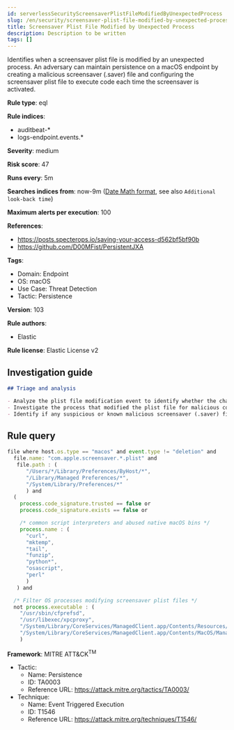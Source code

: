 ```yaml
---
id: serverlessSecurityScreensaverPlistFileModifiedByUnexpectedProcess
slug: /en/security/screensaver-plist-file-modified-by-unexpected-process
title: Screensaver Plist File Modified by Unexpected Process
description: Description to be written
tags: []
---
```


<div id="screensaver-plist-file-modified-by-unexpected-process"></div>

Identifies when a screensaver plist file is modified by an unexpected process. An adversary can maintain persistence on a macOS endpoint by creating a malicious screensaver (.saver) file and configuring the screensaver plist file to execute code each time the screensaver is activated.

**Rule type**: eql

**Rule indices**: 

* auditbeat-*
* logs-endpoint.events.*

**Severity**: medium

**Risk score**: 47

**Runs every**: 5m

**Searches indices from**: now-9m ([Date Math format](((ref))/common-options.html#date-math), see also <DocLink id="serverlessSecurityRulesUiCreate" section="set-the-rules-schedule">`Additional look-back time`</DocLink>)

**Maximum alerts per execution**: 100

**References**: 

* https://posts.specterops.io/saving-your-access-d562bf5bf90b
* https://github.com/D00MFist/PersistentJXA

**Tags**: 

* Domain: Endpoint
* OS: macOS
* Use Case: Threat Detection
* Tactic: Persistence

**Version**: 103

**Rule authors**: 

* Elastic

**Rule license**: Elastic License v2

## Investigation guide

```markdown
## Triage and analysis

- Analyze the plist file modification event to identify whether the change was expected or not
- Investigate the process that modified the plist file for malicious code or other suspicious behavior
- Identify if any suspicious or known malicious screensaver (.saver) files were recently written to or modified on the host
```

## Rule query

```js
file where host.os.type == "macos" and event.type != "deletion" and
  file.name: "com.apple.screensaver.*.plist" and
   file.path : (
      "/Users/*/Library/Preferences/ByHost/*",
      "/Library/Managed Preferences/*",
      "/System/Library/Preferences/*"
      ) and
  (
    process.code_signature.trusted == false or
    process.code_signature.exists == false or

    /* common script interpreters and abused native macOS bins */
    process.name : (
      "curl",
      "mktemp",
      "tail",
      "funzip",
      "python*",
      "osascript",
      "perl"
      )
   ) and

  /* Filter OS processes modifying screensaver plist files */
  not process.executable : (
    "/usr/sbin/cfprefsd",
    "/usr/libexec/xpcproxy",
    "/System/Library/CoreServices/ManagedClient.app/Contents/Resources/MCXCompositor",
    "/System/Library/CoreServices/ManagedClient.app/Contents/MacOS/ManagedClient"
    )

```

**Framework**: MITRE ATT&CK<sup>TM</sup>

* Tactic:
    * Name: Persistence
    * ID: TA0003
    * Reference URL: https://attack.mitre.org/tactics/TA0003/
* Technique:
    * Name: Event Triggered Execution
    * ID: T1546
    * Reference URL: https://attack.mitre.org/techniques/T1546/

